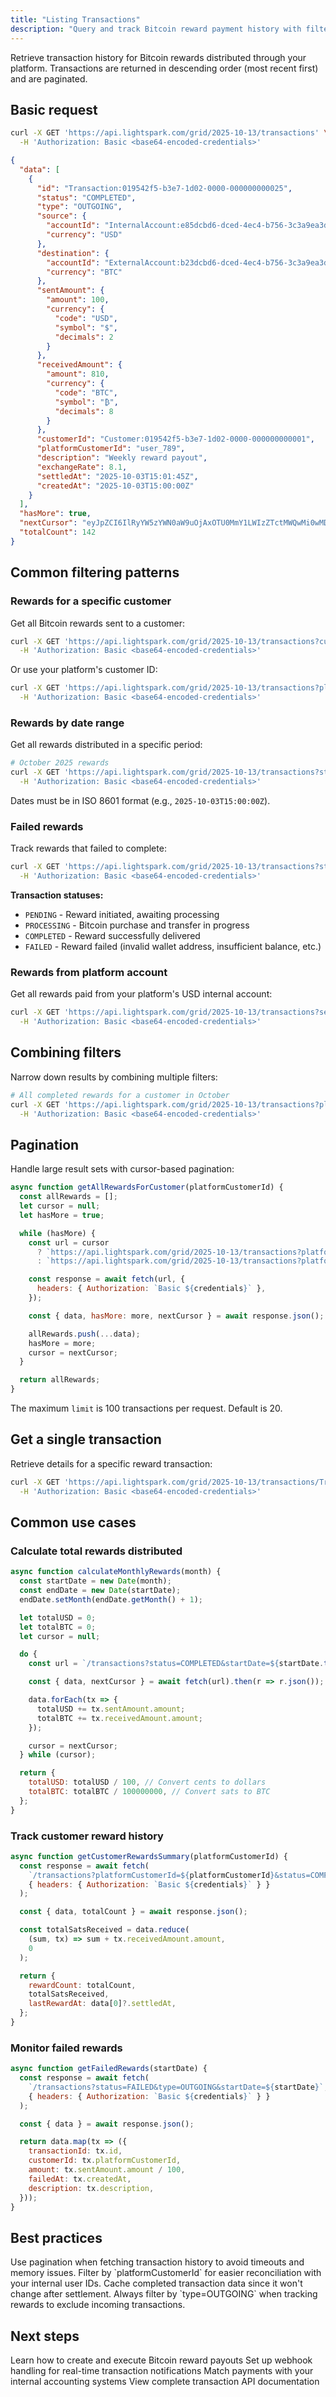 ```yaml
---
title: "Listing Transactions"
description: "Query and track Bitcoin reward payment history with filtering and pagination"
---
```


Retrieve transaction history for Bitcoin rewards distributed through your platform. Transactions are returned in descending order (most recent first) and are paginated.

## Basic request

```bash cURL
curl -X GET 'https://api.lightspark.com/grid/2025-10-13/transactions' \
  -H 'Authorization: Basic <base64-encoded-credentials>'
```

```json response
{
  "data": [
    {
      "id": "Transaction:019542f5-b3e7-1d02-0000-000000000025",
      "status": "COMPLETED",
      "type": "OUTGOING",
      "source": {
        "accountId": "InternalAccount:e85dcbd6-dced-4ec4-b756-3c3a9ea3d965",
        "currency": "USD"
      },
      "destination": {
        "accountId": "ExternalAccount:b23dcbd6-dced-4ec4-b756-3c3a9ea3d456",
        "currency": "BTC"
      },
      "sentAmount": {
        "amount": 100,
        "currency": {
          "code": "USD",
          "symbol": "$",
          "decimals": 2
        }
      },
      "receivedAmount": {
        "amount": 810,
        "currency": {
          "code": "BTC",
          "symbol": "₿",
          "decimals": 8
        }
      },
      "customerId": "Customer:019542f5-b3e7-1d02-0000-000000000001",
      "platformCustomerId": "user_789",
      "description": "Weekly reward payout",
      "exchangeRate": 8.1,
      "settledAt": "2025-10-03T15:01:45Z",
      "createdAt": "2025-10-03T15:00:00Z"
    }
  ],
  "hasMore": true,
  "nextCursor": "eyJpZCI6IlRyYW5zYWN0aW9uOjAxOTU0MmY1LWIzZTctMWQwMi0wMDAwLTAwMDAwMDAwMDAyNSJ9",
  "totalCount": 142
}
```

## Common filtering patterns

### Rewards for a specific customer

Get all Bitcoin rewards sent to a customer:

```bash
curl -X GET 'https://api.lightspark.com/grid/2025-10-13/transactions?customerId=Customer:019542f5-b3e7-1d02-0000-000000000001' \
  -H 'Authorization: Basic <base64-encoded-credentials>'
```

Or use your platform's customer ID:

```bash
curl -X GET 'https://api.lightspark.com/grid/2025-10-13/transactions?platformCustomerId=user_789' \
  -H 'Authorization: Basic <base64-encoded-credentials>'
```

### Rewards by date range

Get all rewards distributed in a specific period:

```bash
# October 2025 rewards
curl -X GET 'https://api.lightspark.com/grid/2025-10-13/transactions?startDate=2025-10-01T00:00:00Z&endDate=2025-10-31T23:59:59Z' \
  -H 'Authorization: Basic <base64-encoded-credentials>'
```

<Tip>Dates must be in ISO 8601 format (e.g., `2025-10-03T15:00:00Z`).</Tip>

### Failed rewards

Track rewards that failed to complete:

```bash
curl -X GET 'https://api.lightspark.com/grid/2025-10-13/transactions?status=FAILED&type=OUTGOING' \
  -H 'Authorization: Basic <base64-encoded-credentials>'
```

**Transaction statuses:**

- `PENDING` - Reward initiated, awaiting processing
- `PROCESSING` - Bitcoin purchase and transfer in progress
- `COMPLETED` - Reward successfully delivered
- `FAILED` - Reward failed (invalid wallet address, insufficient balance, etc.)

### Rewards from platform account

Get all rewards paid from your platform's USD internal account:

```bash
curl -X GET 'https://api.lightspark.com/grid/2025-10-13/transactions?senderAccountIdentifier=InternalAccount:e85dcbd6-dced-4ec4-b756-3c3a9ea3d965&type=OUTGOING' \
  -H 'Authorization: Basic <base64-encoded-credentials>'
```

## Combining filters

Narrow down results by combining multiple filters:

```bash
# All completed rewards for a customer in October
curl -X GET 'https://api.lightspark.com/grid/2025-10-13/transactions?platformCustomerId=user_789&status=COMPLETED&startDate=2025-10-01T00:00:00Z&endDate=2025-10-31T23:59:59Z' \
  -H 'Authorization: Basic <base64-encoded-credentials>'
```

## Pagination

Handle large result sets with cursor-based pagination:

```javascript
async function getAllRewardsForCustomer(platformCustomerId) {
  const allRewards = [];
  let cursor = null;
  let hasMore = true;

  while (hasMore) {
    const url = cursor
      ? `https://api.lightspark.com/grid/2025-10-13/transactions?platformCustomerId=${platformCustomerId}&limit=100&cursor=${cursor}`
      : `https://api.lightspark.com/grid/2025-10-13/transactions?platformCustomerId=${platformCustomerId}&limit=100`;

    const response = await fetch(url, {
      headers: { Authorization: `Basic ${credentials}` },
    });

    const { data, hasMore: more, nextCursor } = await response.json();

    allRewards.push(...data);
    hasMore = more;
    cursor = nextCursor;
  }

  return allRewards;
}
```

<Info>The maximum `limit` is 100 transactions per request. Default is 20.</Info>

## Get a single transaction

Retrieve details for a specific reward transaction:

```bash
curl -X GET 'https://api.lightspark.com/grid/2025-10-13/transactions/Transaction:019542f5-b3e7-1d02-0000-000000000025' \
  -H 'Authorization: Basic <base64-encoded-credentials>'
```

## Common use cases

### Calculate total rewards distributed

```javascript
async function calculateMonthlyRewards(month) {
  const startDate = new Date(month);
  const endDate = new Date(startDate);
  endDate.setMonth(endDate.getMonth() + 1);

  let totalUSD = 0;
  let totalBTC = 0;
  let cursor = null;

  do {
    const url = `/transactions?status=COMPLETED&startDate=${startDate.toISOString()}&endDate=${endDate.toISOString()}&cursor=${cursor || ''}`;

    const { data, nextCursor } = await fetch(url).then(r => r.json());

    data.forEach(tx => {
      totalUSD += tx.sentAmount.amount;
      totalBTC += tx.receivedAmount.amount;
    });

    cursor = nextCursor;
  } while (cursor);

  return {
    totalUSD: totalUSD / 100, // Convert cents to dollars
    totalBTC: totalBTC / 100000000, // Convert sats to BTC
  };
}
```

### Track customer reward history

```javascript
async function getCustomerRewardsSummary(platformCustomerId) {
  const response = await fetch(
    `/transactions?platformCustomerId=${platformCustomerId}&status=COMPLETED`,
    { headers: { Authorization: `Basic ${credentials}` } }
  );

  const { data, totalCount } = await response.json();

  const totalSatsReceived = data.reduce(
    (sum, tx) => sum + tx.receivedAmount.amount,
    0
  );

  return {
    rewardCount: totalCount,
    totalSatsReceived,
    lastRewardAt: data[0]?.settledAt,
  };
}
```

### Monitor failed rewards

```javascript
async function getFailedRewards(startDate) {
  const response = await fetch(
    `/transactions?status=FAILED&type=OUTGOING&startDate=${startDate}`,
    { headers: { Authorization: `Basic ${credentials}` } }
  );

  const { data } = await response.json();

  return data.map(tx => ({
    transactionId: tx.id,
    customerId: tx.platformCustomerId,
    amount: tx.sentAmount.amount / 100,
    failedAt: tx.createdAt,
    description: tx.description,
  }));
}
```

## Best practices

<Check>
Use pagination when fetching transaction history to avoid timeouts and memory issues.
</Check>

<Check>
Filter by `platformCustomerId` for easier reconciliation with your internal user IDs.
</Check>

<Check>
Cache completed transaction data since it won't change after settlement.
</Check>

<Warning>
Always filter by `type=OUTGOING` when tracking rewards to exclude incoming transactions.
</Warning>

## Next steps

<CardGroup cols={2}>
<Card title="Distributing Rewards" icon="gift" href="/rewards/developer-guides/distributing-rewards">
  Learn how to create and execute Bitcoin reward payouts
</Card>

<Card title="Webhooks" icon="webhook" href="/remittances/developer-guides/webhooks">
  Set up webhook handling for real-time transaction notifications
</Card>

<Card title="Reconciliation" icon="file-invoice-dollar" href="/payouts/payment-flow/reconciliation">
  Match payments with your internal accounting systems
</Card>

<Card title="API Reference" icon="code" href="/api-reference/transactions/list-transactions">
  View complete transaction API documentation
</Card>
</CardGroup>
